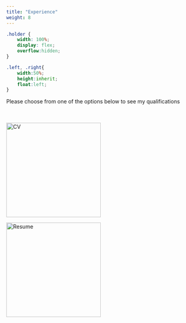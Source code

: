 ```yaml
---
title: "Experience"
weight: 8
---
```


```css

.holder {
    width: 100%;
    display: flex;
    overflow:hidden;
}

.left, .right{
    width:50%;
    height:inherit;
    float:left;
}

```

Please choose from one of the options below to see my qualifications
<br>
<br>
<br>

<div class="holder">

<div class="left">
<a href='/work/cv.html' target='_blank'><img src='/img/logos/cv.png' alt='CV' width='250'></a>
</div>

<div class="right">
<a href='/work/resume.html' target='_blank'><img src='/img/logos/resume.png' alt='Resume' width='250'></a>
</div>

</div>
